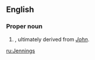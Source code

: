 ==English==

===Proper noun===
{{en-proper noun}}

# {{surname|A=An|English [[patronymic]]|from=given names|dot=}}, ultimately derived from ''[[John]]''.

[[ru:Jennings]]